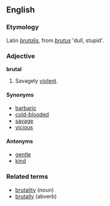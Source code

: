 ==English==

===Etymology===
Latin ''[[brutalis]]'', from ''[[brutus]]'' 'dull, stupid'.

===Adjective===
'''brutal'''
# Savagely [[violent]].

====Synonyms====
*[[barbaric]]
*[[cold-blooded]]
*[[savage]]
*[[vicious]]

====Antonyms====
*[[gentle]]
*[[kind]]

===Related terms===
*[[brutality]] (noun)
*[[brutally]] (abverb)